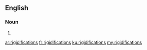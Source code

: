 ==English==

===Noun===
{{head|en}}

# {{plural of|rigidification}}

[[ar:rigidifications]]
[[fr:rigidifications]]
[[ku:rigidifications]]
[[my:rigidifications]]